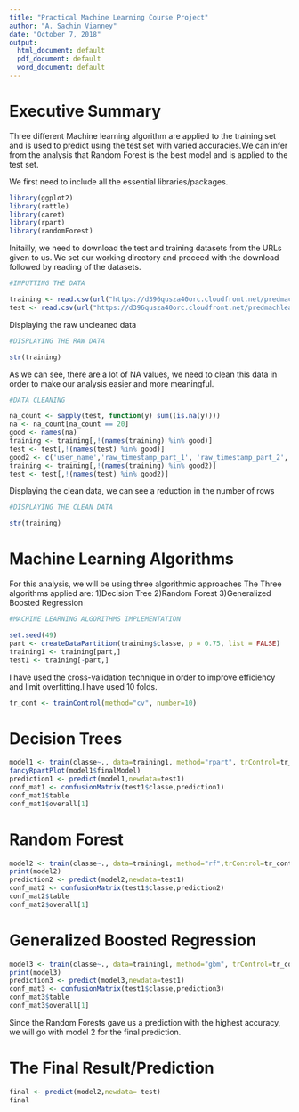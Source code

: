 ---
title: "Practical Machine Learning Course Project"
author: "A. Sachin Vianney"
date: "October 7, 2018"
output:
  html_document: default
  pdf_document: default
  word_document: default
---

# Executive Summary
Three different Machine learning algorithm are applied to the training set and is used to predict using the test set with varied accuracies.We can infer from the analysis that Random Forest is the best model and is applied to the test set.

We first need to include all the essential libraries/packages.

```{r chunk1}
library(ggplot2)
library(rattle)
library(caret)
library(rpart)
library(randomForest)
```

Initailly, we need to download the test and training datasets from the URLs given to us. We set our working directory and proceed with the download followed by reading of the datasets.

```{r chunk2}
#INPUTTING THE DATA

training <- read.csv(url("https://d396qusza40orc.cloudfront.net/predmachlearn/pml-training.csv"),header=TRUE)
test <- read.csv(url("https://d396qusza40orc.cloudfront.net/predmachlearn/pml-testing.csv"),header=TRUE)
```

Displaying the raw uncleaned data

```{r chunk3}
#DISPLAYING THE RAW DATA

str(training)

```

As we can see, there are a lot of NA values, we need to clean this data in order to make our analysis easier and more meaningful.

```{r chunk4}
#DATA CLEANING

na_count <- sapply(test, function(y) sum((is.na(y))))
na <- na_count[na_count == 20]
good <- names(na)
training <- training[,!(names(training) %in% good)]
test <- test[,!(names(test) %in% good)]
good2 <- c('user_name','raw_timestamp_part_1', 'raw_timestamp_part_2', 'cvtd_timestamp', 'new_window', 'num_window', 'X')
training <- training[,!(names(training) %in% good2)]
test <- test[,!(names(test) %in% good2)]

```

Displaying the clean data, we can see a reduction in the number of rows

```{r chunk5}
#DISPLAYING THE CLEAN DATA

str(training)

```

# Machine Learning Algorithms

For this analysis, we will be using three algorithmic approaches
The Three algorithms applied are:
1)Decision Tree
2)Random Forest
3)Generalized Boosted Regression

```{r chunk6}
#MACHINE LEARNING ALGORITHMS IMPLEMENTATION

set.seed(49)
part <- createDataPartition(training$classe, p = 0.75, list = FALSE)
training1 <- training[part,]
test1 <- training[-part,]

```

I have used the cross-validation technique in order to improve efficiency and limit overfitting.I have used 10 folds.

```{r chunk7}
tr_cont <- trainControl(method="cv", number=10)
```

# Decision Trees

```{r chunk8}
model1 <- train(classe~., data=training1, method="rpart", trControl=tr_cont)
fancyRpartPlot(model1$finalModel)
prediction1 <- predict(model1,newdata=test1)
conf_mat1 <- confusionMatrix(test1$classe,prediction1)
conf_mat1$table
conf_mat1$overall[1]

```

# Random Forest

```{r chunk9}
model2 <- train(classe~., data=training1, method="rf",trControl=tr_cont,verbose = FALSE)
print(model2)
prediction2 <- predict(model2,newdata=test1)
conf_mat2 <- confusionMatrix(test1$classe,prediction2)
conf_mat2$table
conf_mat2$overall[1]

```

# Generalized Boosted Regression

```{r chunk10}
model3 <- train(classe~., data=training1, method="gbm", trControl=tr_cont, verbose=FALSE)
print(model3)
prediction3 <- predict(model3,newdata=test1)
conf_mat3 <- confusionMatrix(test1$classe,prediction3)
conf_mat3$table
conf_mat3$overall[1]

```

Since the Random Forests gave us a prediction with the highest accuracy, we will go with model 2 for the final prediction.

# The Final Result/Prediction

```{r chunk11}
final <- predict(model2,newdata= test)
final

```